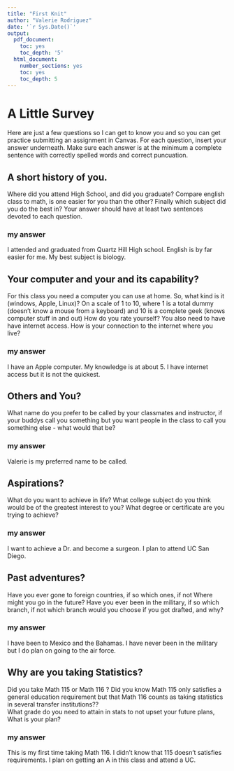 ```yaml
---
title: "First Knit"
author: "Valerie Rodriguez"
date: '`r Sys.Date()`'
output:
  pdf_document:
    toc: yes
    toc_depth: '5'
  html_document:
    number_sections: yes
    toc: yes
    toc_depth: 5
---
```


# A Little Survey

Here are just a few questions so I can get to know you and so you can get practice submitting an assignment in Canvas.  For each question, insert your answer underneath. Make sure each answer is at the minimum a complete sentence with correctly spelled words and correct puncuation. 

## A short history of you.  
Where did you attend High School, and did you graduate? Compare english class to math, is one easier for you than the other? Finally which subject did you do the best in? Your answer should have at least two sentences devoted to each question.  
  
### my answer     
I attended and graduated from Quartz Hill High school. English is by far easier for me. My best subject is biology.

     


## Your computer and your and its capability?  
 For this class  you need a computer you can use at home.  So, what kind is it (windows, Apple, Linux)?  On a scale of 1 to 10, where 1 is a total dummy (doesn't know a mouse from a keyboard) and 10 is a complete geek (knows computer stuff in and out) How do you rate yourself?  You also need to have have internet access. How is your connection to the internet where you live?

### my answer   
 I have an Apple computer. My knowledge is at about 5. I have internet access but it is not the quickest.
   

## Others and You?   
What name do you prefer to be called by your classmates and instructor, if your buddys call you something but you want people in the class to call you something else - what would that be? 

### my answer     

 Valerie is my preferred name to be called.




## Aspirations?   
What do you want to achieve in life?  What college subject do you think would be of the greatest interest to you? What degree or certificate are you trying to achieve?

### my answer     

 I want to achieve a Dr. and become a surgeon. I plan to attend UC San Diego.  

 



## Past adventures?  
Have you ever gone to foreign countries, if so which ones, if not Where might you go in the future?  Have you ever been in the military, if so which branch, if not which branch would you choose if you got drafted, and why?

### my answer     
 
I have been to Mexico and the Bahamas. I have never been in the military but I do plan on going to the air force.




## Why are you taking Statistics?  
Did you take Math 115 or Math 116 ?  Did you know Math 115 only satisfies a general education requirement but that Math 116 counts as taking statistics in several transfer institutions??  
What grade do you need to attain in stats to not upset your future plans, What is your plan?  
 

### my answer     

   This is my first time taking Math 116. I didn't know that 115 doesn't satisfies requirements. I plan on getting an A in this class and attend a UC.
 






  




